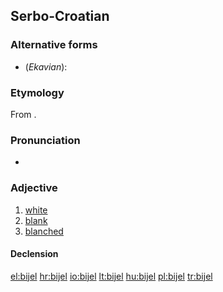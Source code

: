 ==Serbo-Croatian==

===Alternative forms===
* (''Ekavian''): {{l|sh|bel|bȇl}}

===Etymology===
From {{proto|Slavic|bělъ|lang=sh}}.

===Pronunciation===
* {{IPA|/bjêːl/|lang=sh}}

===Adjective===
{{sh-adjective|head=bijȇl|def=bijeli|def_a=bijȇlī|comp=bjelji|comp_a=bjèljī|r|бијел|бије̑л}}

# [[white]]
# [[blank]]
# [[blanched]]

====Declension====
{{sh-adj-full|bijel|o|bjelj|e}}

[[el:bijel]]
[[hr:bijel]]
[[io:bijel]]
[[lt:bijel]]
[[hu:bijel]]
[[pl:bijel]]
[[tr:bijel]]